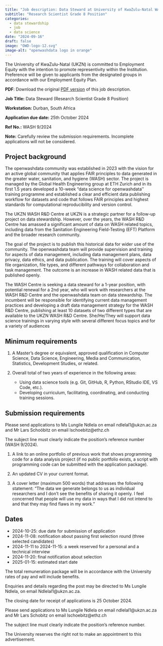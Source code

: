```yaml
---
title: "Job description: Data Steward at University of KwaZulu-Natal WASH R&D Center"
subtitle: "Research Scientist Grade 8 Position"
categories:
  - data stewardship
  - job
  - data science
date: "2024-09-16"
draft: false
image: "OWD-logo-12.svg"
image-alt: "openwashdata logo in orange"
---
```


The University of KwaZulu-Natal (UKZN) is committed to Employment Equity with the intention to
promote representivity within the Institution. Preference will be given to applicants from the
designated groups in accordance with our Employment Equity Plan.

**PDF**: Download the original [PDF version](https://github.com/openwashdata/website/raw/main/pages/blog/posts/2024-09-16-ukzn-data-steward/2024-09-16-ukzn-data-steward-job-description.pdf) of this job description. 

**Job Title:** Data Steward (Research Scientist Grade 8 Position)

**Workstation:** Durban, South Africa 

**Application due date:** 25th October 2024

**Ref No.:** WASH 9/2024

**Note:** Carefully review the submission requirements. Incomplete applications will not be considered.

## Project background

The openwashdata community was established in 2023 with the vision for an active global community
that applies FAIR principles to data generated in the greater water, sanitation, and hygiene (WASH)
sector. The project is managed by the Global Health Engineering group at ETH Zurich and in its first 1.5
years developed a 10-week "data science for openwashdata'' training programme and established a
clear and efficient data publishing workflow for datasets and code that follows FAIR principles and
highest standards for computational reproducibility and version control.

The UKZN WASH R&D Centre at UKZN is a strategic partner for a follow-up project on data stewardship.
However, over the years, the WASH R&D Centre has amassed a significant amount of data on WASH
related topics, including data from the Sanitation Engineering Field-Testing (EFT) Platform and the
broader research community.

The goal of the project is to publish this historical data for wider use of the community. The
openwashdata team will provide supervision and training for aspects of data management, including
data management plans, data privacy, data ethics, and data publication. The training will cover
aspects of file organization, file types, and different pathways for collaboration and task management.
The outcome is an increase in WASH related data that is published openly.

The WASH Centre is seeking a data steward for a 1-year position, with potential renewal for a 2nd year,
who will work with researchers at the WASH R&D Centre and the openwashdata team on data
stewardship. The incumbent will be responsible for identifying current data management practices and
developing a draft data management strategy for the WASH R&D Centre, publishing at least 10 datasets
of two different types that are available to the UKZN WASH R&D Centre. She/He/They will support data science trainings in varying style with several different focus topics and for a variety of audiences

## Minimum requirements

1. A Master’s degree or equivalent, approved qualification in Computer Science, Data Science,
Engineering, Media and Communication, Statistics, Development Studies, or related.

2. Overall total of two years of experience in the following areas:
    - Using data science tools (e.g. Git, GitHub, R, Python, RStudio IDE, VS Code, etc.).
    - Developing curriculum, facilitating, coordinating, and conducting training sessions.

## Submission requirements

Please send applications to Ms Lungile Ndlela on email ndlelal1@ukzn.ac.za and Mr Lars Schoöbitz on
email lschoebitz@ethz.ch

The subject line must clearly indicate the position’s reference number (WASH 9/2024).

1. A link to an online portfolio of previous work that shows programming code for a data analysis
project (if no public portfolio exists, a script with programming code can be submitted with the
application package).

2. An updated CV in your current format.

3. A cover letter (maximum 500 words) that addresses the following statement: “The data we
generate belongs to us as individual researchers and I don't see the benefits of sharing it openly.
I feel concerned that people will use my data in ways that I did not intend to and that they may
find flaws in my work.”

##  Dates

- 2024-10-25: due date for submission of application
- 2024-11-08: notification about passing first selection round (three selected candidates)
- 2024-11-11 to 2024-11-15: a week reserved for a personal and a technical interview
- 2024-11-20: final notification about selection
- 2025-01-15: estimated start date

The total remuneration package will be in accordance with the University rates of pay and will include
benefits.

Enquiries and details regarding the post may be directed to Ms Lungile Ndlela, on email
Ndlelal1@ukzn.ac.za.

The closing date for receipt of applications is 25 October 2024.

Please send applications to Ms Lungile Ndlela on email ndlelal1@ukzn.ac.za and Mr Lars Schobitz on
email lschoebitz@ethz.ch

The subject line must clearly indicate the position’s reference number.

The University reserves the right not to make an appointment to this advertisement.

